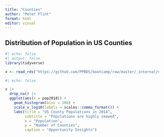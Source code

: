 ```yaml
---
title: "Counties"
author: "Peter Flint"
format: html
editor: visual
---
```


## Distribution of Population in US Counties

```r
#| echo: false
#| output: false
library(tidyverse)

x <- read_rds("https://github.com/PPBDS/bootcamp/raw/master/_internal/ec.rds")
```

```r
#| echo: false

x |> 
  drop_na() |> 
  ggplot(aes(x = pop2018)) +
    geom_histogram(bins = 100) +
    scale_x_log10(labels = scales::comma_format()) +
    labs(title = "US County Populations in 2018",
         subtitle = "Populations are highly skewed",
         x = "Population",
         y = "Number of Counties",
         caption = "Opportunity Insights")
```



